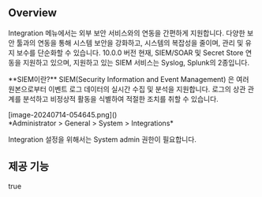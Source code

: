 
## Overview
Integration 메뉴에서는 외부 보안 서비스와의 연동을 간편하게 지원합니다. 다양한 보안 툴과의 연동을 통해 시스템 보안을 강화하고, 시스템의 복잡성을 줄이며, 관리 및 유지 보수를 단순화할 수 있습니다. 10.0.0 버전 현재, SIEM/SOAR 및 Secret Store 연동을 지원하고 있으며, 지원하고 있는 SIEM 서비스는 Syslog, Splunk의 2종입니다.

<Callout type="info">
**SIEM이란?**  SIEM(Security Information and Event Management) 은 여러 원본으로부터 이벤트 로그 데이터의 실시간 수집 및 분석을 지원합니다. 로그의 상관 관계를 분석하고 비정상적 활동을 식별하여 적절한 조치를 취할 수 있습니다. 
</Callout>

<p align="center">
<div>[image-20240714-054645.png]()</div>
*Administrator &gt; General &gt; System &gt; Integrations*
</p>

<Callout type="important">
Integration 설정을 위해서는 System admin 권한이 필요합니다. 
</Callout>

## 제공 기능
true